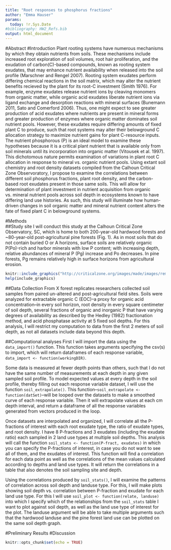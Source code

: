 ```yaml
---
title: "Root responses to phosphorus fractions"
author: "Emma Hauser"
params:
  today: !r.Sys.Date
#bibliography: HW2_Refs.bib
output: html_document
---
```

#Abstract
#Introduction
Plant rooting systems have numerous mechanisms by which they obtain nutrients from soils. These mechanisms include increased root exploration of soil volumes, root hair proliferation, and the exudation of carbon(C)-based compounds, known as rooting system exudates, that may enhance nutrient availability when released into the soil profile (Marschner and Rengel 2007). Rooting system exudates perform differing chemical reactions in the soil matrix, which may alter the nutrient benefits recieved by the plant for its root-C investment (Smith 1976). For example, enzyme exudates release nutrient ions by cleaving monomers from organic matter, while organic acid exudates liberate nutrient ions via ligand exchange and desorption reactions with mineral surfaces (Bunemann 2011, Sato and Comerford 2006). Thus, one might expect to see greater production of acid exudates where nutrients are present in mineral forms and greater production of enzymes where organic matter dominates soil nutrient pools. However, these exudates require differing amounts of fixed plant C to produce, such that root systems may alter their belowground C allocation strategy to maximize nutrient gains for plant C-resource inputs. 
  The nutrient phosphorous (P) is an ideal model to examine these hypotheses because it is a critical plant nutrient that is available only from soil minerals until its incorporation into organic matter (Vitousek et al. 1997). This dichotomous nature permits examination of variations in plant root C allocation in response to mineral vs. organic nutrient pools. 
  Using extant soil chemistry and root density datasets compiled from the Calhoun Critical Zone Observoratory, I propose to examine the correlations between different soil phosphorus fractions, plant root density, and the carbon-based root exudates present in those same soils. This will allow for determination of plant investment in nutrient acquisition from organic vs. mineral nutrient pools across soil depth in ecosystems known to have differing land use histories. As such, this study will illuminate how human-driven changes in soil organic matter and mineral nutrient content alters the fate of fixed plant C in belowground systems. 

#Methods  
##Study site
I will conduct this study at the Calhoun Critical Zone Observatory, SC, which is home to both 200-year-old hardwood forests and ~80-year-old post-agricultural  pine forests (Fig. 1). As in most soils that do not contain buried O or A horizons, surface soils are relatively organic P(Po)-rich and harbor minerals with low P content; with increasing depth, relative abundances of mineral P (Pg) increase and Po decreases. In pine forests, Pg remains relatively high in surface horizons from agricultural erosion. 

```r
knitr::include_graphics("http://criticalzone.org/images/made/images/remote/https_criticalzone.org/images/national/photos-and-images/1National/CZOmap_900_508_80auto.jpg", dpi=100)
help(include_graphics)
```

##Data Collection
From X forest replicates researchers collected soil samples from paired un-altered and post-agricultural field sites. Soils were analyzed for extractable organic C (EOC)--a proxy for organic acid concentration--in every soil horizon, root density in every square centimeter of soil depth, several fractions of organic and inorganic P that have varying degrees of availability as described by the Hedley (1982) fractionation method, and acid phosphatase activity at 5 fixed soil depths. For this analysis, I will restrict my computation to data from the first 2 meters of soil depth, as not all datasets include data beyond this depth. 

##Computational analyses
  First I will import the data using the `data_import()` function. This function takes arguments specifying the csv(s) to import, which will return dataframes of each response variable, `data_import <- function(workingDIR)`. 
  
  Some data is measured at fewer depth points than others, such that I do not have the same number of measurements at each depth in any given sampled soil profile. To model expected values at every depth in the soil profile, thereby filling out each response variable dataset, I will use the function `soil_extrapolate()`. This function--`soil_extrapolate <- function(datSet)`--will be looped over the datasets to make a smoothed curve of each response variable. Then it will extrapolate values at each cm depth interval, and return a dataframe of all the response variables generated from vectors produced in the loop.
  
Once datasets are interpolated and organized, I will correlate all the P-fractions of interest with each root exudate type, the ratio of exudate types, and root density. I have 8 P-fractions and 3 exudates (including the exudate ratio) each sampled in 2 land use types at multiple soil depths. This analysis will call the function `soil_stats <- function(P-fract, exudates)` in which you can specify the P-fractions of interest, in case you do not want to see all of them, and the exudates of interest. This function will find a correlation for each data point as well as the correlations of the mean values calculated according to depths and land use types. It will return the correlations in a table that also denotes the soil sampling site and depth. 

Using the correlations produced by `soil_stats()`, I will examine the patterns of correlation across soil depth and landuse type. For this, I will make plots showing soil depth vs. correlation between P-fraction and exudate for each land use type. For this I will use `soil_plot <- function(relate, landuse)` into which I specify which of the relationships from the `soil_stats` table I want to plot against soil depth, as well as the land use type of interest for the plot. The landuse argument will be able to take multiple arguments such that the hardwood landuse and the pine forest land use can be plotted on the same soil depth graph. 
  
#Preliminary Results
#Discussion
```r
knitr::opts_chunk$set(echo = TRUE)
```
